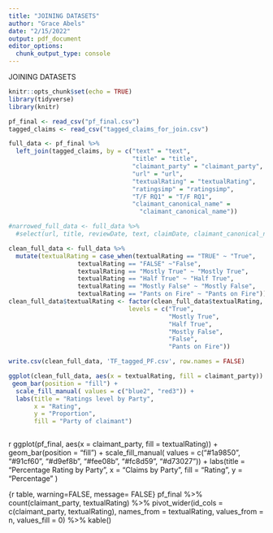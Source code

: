 ```yaml
---
title: "JOINING DATASETS"
author: "Grace Abels"
date: "2/15/2022"
output: pdf_document
editor_options: 
  chunk_output_type: console
---
```

JOINING DATASETS
```r
knitr::opts_chunk$set(echo = TRUE)
library(tidyverse)
library(knitr)
```

```r
pf_final <- read_csv("pf_final.csv")
tagged_claims <- read_csv("tagged_claims_for_join.csv")
```

```r
full_data <- pf_final %>%
  left_join(tagged_claims, by = c("text" = "text",
                                  "title" = "title",
                                  "claimant_party" = "claimant_party",
                                  "url" = "url",
                                  "textualRating" = "textualRating",
                                  "ratingsimp" = "ratingsimp",
                                  "T/F RQ1" = "T/F RQ1",
                                  "claimant_canonical_name" = 
                                    "claimant_canonical_name"))

```

```r
#narrowed_full_data <- full_data %>%
  #select(url, title, reviewDate, text, claimDate, claimant_canonical_name, claimant_party, textualRating, `T/F RQ1`, #claimYear:`Media and Communications`)
```
```r
clean_full_data <- full_data %>%
  mutate(textualRating = case_when(textualRating == "TRUE" ~ "True", 
                   textualRating == "FALSE" ~"False", 
                   textualRating == "Mostly True" ~ "Mostly True", 
                   textualRating == "Half True" ~ "Half True", 
                   textualRating == "Mostly False" ~ "Mostly False", 
                   textualRating == "Pants on Fire" ~ "Pants on Fire"))
clean_full_data$textualRating <- factor(clean_full_data$textualRating,
                                 levels = c("True", 
                                            "Mostly True", 
                                            "Half True", 
                                            "Mostly False", 
                                            "False", 
                                            "Pants on Fire"))
```

```r
write.csv(clean_full_data, 'TF_tagged_PF.csv', row.names = FALSE)
```


``` r
ggplot(clean_full_data, aes(x = textualRating, fill = claimant_party)) + 
 geom_bar(position = "fill") + 
  scale_fill_manual( values = c("blue2", "red3")) + 
  labs(title = "Ratings level by Party",
       x = "Rating", 
       y = "Proportion", 
       fill = "Party of claimant")
```

```r

```

{r party by rating,  warning=FALSE, message= FALSE}
ggplot(pf_final, aes(x = claimant_party, fill = textualRating)) + 
         geom_bar(position = "fill") + 
  scale_fill_manual( values = c("#1a9850",
                                "#91cf60",
                                "#d9ef8b", 
                                "#fee08b", 
                                "#fc8d59", 
                                "#d73027")) +
  labs(title = "Percentage Rating by Party", 
       x = "Claims by Party", 
       fill = "Rating", y = "Percentage" )


{r table,  warning=FALSE, message= FALSE}
pf_final %>%
  count(claimant_party, textualRating) %>%
  pivot_wider(id_cols = c(claimant_party, 
                          textualRating),
              names_from = textualRating,
              values_from = n,
              values_fill = 0) %>% 
  kable()


